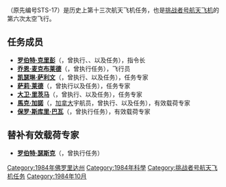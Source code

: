 {{noteTA
|G1=Aero
}}
{{Infobox spaceflight
| operator           = [[美国国家航空航天局|美国国家航空航天局]]
| name               = {{lang|en|STS-41-G}}
| insignia           = STS-41-G_patch.png
| spacecraft         = [[挑戰者號太空梭|挑战者号]]
| crew_size          = 7 
| launch_site        = 佛罗里达州[[肯尼迪航天中心|肯尼迪航天中心]]<br />{{lang|en|LC 39A}} 
| launch_date        = 1984年10月5日<br />7:03:00 {{lang|en|EST}} 
| landing_date       = 1984年10月13日<br />0:26:33 {{lang|en|PST}}
| launch_mass        = {{convert|242780|lbs|kg|order=flip}}
| landing_mass       = {{convert|202266|lbs|kg|order=flip}}
| payload_mass       = {{convert|18901|lbs|kg|order=flip}}
| mission_duration   = 8天5小时23分钟33秒
| orbit_apoapsis     = 390千米
| orbit_periapsis    = 350千米
| apsis              = 地
| orbit_reference    = [[地心轨道|地心轨道]]
| orbit_regime       = [[近地轨道|近地轨道]]
| orbit_inclination  = 57.0°
| orbit_period       = 92.0分钟
| orbits_completed   = 133
| distance_travelled = 5,293,847千米
| crew_photo         = STS-41-G_crew.jpg
| crew_photo_caption = 后排左起：斯库里-鲍威尔、克里彭、加诺<br />前排左起：麦克布莱德、莱德、萨利文、里茨马
| next_mission       = [[File:Sts-51-a-patch.png|26px]] {{lang|en|[[STS-51-A|STS-51-A]]}}
| programme          = [[美國太空梭計劃|美國太空梭計劃]]
| previous_mission   = [[File:Sts-41-d-patch.png|25px]] {{lang|en|[[STS-41-D|STS-41-D]]}}|
|}}

'''{{lang|en|STS-41-G}}'''（原先编号STS-17）是历史上第十三次航天飞机任务，也是[[挑戰者號太空梭|挑战者号航天飞机]]的第六次太空飞行。

== 任务成员 ==
* '''[[罗伯特·克里彭|罗伯特·克里彭]]'''（{{lang|en|Robert Crippen}}，曾执行{{lang|en|[[STS-1|STS-1]]}}、{{lang|en|[[STS-7|STS-7]]}}、{{lang|en|[[STS-41-C|STS-41-C]]}}以及{{lang|en|STS-41-G}}任务），指令长
* '''[[乔恩·麦克布莱德|乔恩·麦克布莱德]]'''（{{lang|en|Jon A. McBride}}，曾执行{{lang|en|STS-41-G}}任务），飞行员
* '''[[凯瑟琳·萨利文|凯瑟琳·萨利文]]'''（{{lang|en|Kathryn D. Sullivan}}，曾执行{{lang|en|STS-41-G}}、{{lang|en|[[STS-31|STS-31]]}}以及{{lang|en|[[STS-45|STS-45]]}}任务），任务专家
* '''[[萨莉·莱德|萨莉·莱德]]'''（{{lang|en|Sally Ride}}，曾执行{{lang|en|[[STS-7|STS-7]]}}以及{{lang|en|STS-41-G}}任务），任务专家
* '''[[大卫·里茨马|大卫·里茨马]]'''（{{lang|en|David C. Leestma}}，曾执行{{lang|en|STS-41-G}}、{{lang|en|[[STS-28|STS-28]]}}以及{{lang|en|[[STS-45|STS-45]]}}任务），任务专家
* '''[[馬克·加諾|馬克·加諾]]'''（{{lang|en|Marc Garneau}}，[[加拿大|加拿大]]宇航员，曾执行{{lang|en|STS-41-G}}、{{lang|en|[[STS-77|STS-77]]}}以及{{lang|en|[[STS-97|STS-97]]}}任务），有效载荷专家
* '''[[保罗·斯库里·巴瓦|保罗·斯库里·巴瓦]]'''（{{lang|en|Paul D. Scully-Power}}，曾执行{{lang|en|STS-41-G}}任务），有效载荷专家

== 替补有效载荷专家 ==
* '''[[罗伯特·瑟斯克|罗伯特·瑟斯克]]'''（{{lang|en|Robert Thirsk}}，曾执行{{lang|en|STS-78}}任务）

{{挑战者号航天飞机}}

[[Category:1984年佛罗里达州|Category:1984年佛罗里达州]]
[[Category:1984年科學|Category:1984年科學]]
[[Category:挑战者号航天飞机任务|Category:挑战者号航天飞机任务]]
[[Category:1984年10月|Category:1984年10月]]